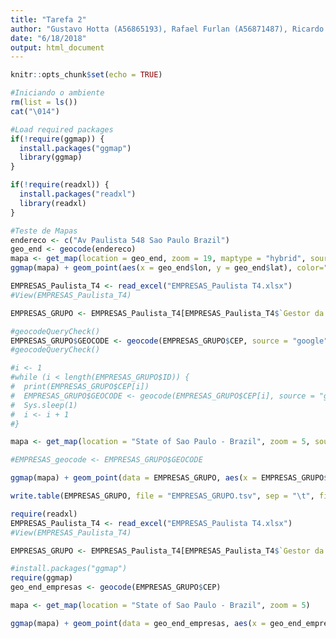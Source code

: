 ```yaml
---
title: "Tarefa 2"
author: "Gustavo Hotta (A56865193), Rafael Furlan (A56871487), Ricardo Squassina Lee (A56843646)"
date: "6/18/2018"
output: html_document
---
```

```r
knitr::opts_chunk$set(echo = TRUE)
```

```r
#Iniciando o ambiente
rm(list = ls())
cat("\014") 
```

```r
#Load required packages
if(!require(ggmap)) {
  install.packages("ggmap")
  library(ggmap)
}

if(!require(readxl)) {
  install.packages("readxl")
  library(readxl)
}

```

```r
#Teste de Mapas
endereco <- c("Av Paulista 548 Sao Paulo Brazil")
geo_end <- geocode(endereco)
mapa <- get_map(location = geo_end, zoom = 19, maptype = "hybrid", source = "google")
ggmap(mapa) + geom_point(aes(x = geo_end$lon, y = geo_end$lat), color="red", size=3, alpha=0.5)
```

```r
EMPRESAS_Paulista_T4 <- read_excel("EMPRESAS_Paulista T4.xlsx")
#View(EMPRESAS_Paulista_T4)

EMPRESAS_GRUPO <- EMPRESAS_Paulista_T4[EMPRESAS_Paulista_T4$`Gestor da Empresa`=="GUSTAVO FUNAYAMA HOTTA" | EMPRESAS_Paulista_T4$`Gestor da Empresa`=="RAFAEL GUSTAVO FURLAN" | EMPRESAS_Paulista_T4$`Gestor da Empresa`=="RICARDO SQUASSINA LEE",]

#geocodeQueryCheck()
EMPRESAS_GRUPO$GEOCODE <- geocode(EMPRESAS_GRUPO$CEP, source = "google", output = "more", override_limit = FALSE)
#geocodeQueryCheck()

#i <- 1
#while (i < length(EMPRESAS_GRUPO$ID)) {
#  print(EMPRESAS_GRUPO$CEP[i])
#  EMPRESAS_GRUPO$GEOCODE <- geocode(EMPRESAS_GRUPO$CEP[i], source = "google", output = "more")
#  Sys.sleep(1)
#  i <- i + 1
#}

mapa <- get_map(location = "State of Sao Paulo - Brazil", zoom = 5, source = "google")

#EMPRESAS_geocode <- EMPRESAS_GRUPO$GEOCODE

ggmap(mapa) + geom_point(data = EMPRESAS_GRUPO, aes(x = EMPRESAS_GRUPO$GEOCODE[1], y = EMPRESAS_GRUPO$GEOCODE[2], size = EMPRESAS_GRUPO$`Faturamento 2017`), color="red", alpha=0.5)

write.table(EMPRESAS_GRUPO, file = "EMPRESAS_GRUPO.tsv", sep = "\t", fileEncoding = "UTF-8", row.names = FALSE, col.names = TRUE)

```

```r
require(readxl)
EMPRESAS_Paulista_T4 <- read_excel("EMPRESAS_Paulista T4.xlsx")
#View(EMPRESAS_Paulista_T4)

EMPRESAS_GRUPO <- EMPRESAS_Paulista_T4[EMPRESAS_Paulista_T4$`Gestor da Empresa`=="GUSTAVO FUNAYAMA HOTTA" | EMPRESAS_Paulista_T4$`Gestor da Empresa`=="RAFAEL GUSTAVO FURLAN" | EMPRESAS_Paulista_T4$`Gestor da Empresa`=="RICARDO SQUASSINA LEE",]

#install.packages("ggmap")
require(ggmap)
geo_end_empresas <- geocode(EMPRESAS_GRUPO$CEP)

mapa <- get_map(location = "State of Sao Paulo - Brazil", zoom = 5)

ggmap(mapa) + geom_point(data = geo_end_empresas, aes(x = geo_end_empresas$lon, y = geo_end_empresas$lat, size = EMPRESAS_GRUPO$`Faturamento 2017`), color="red", alpha=0.5)
```
